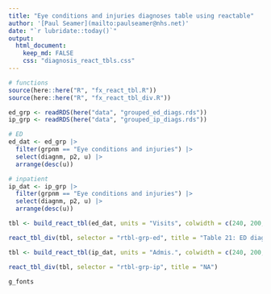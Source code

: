 ```yaml
---
title: "Eye conditions and injuries diagnoses table using reactable"
author: '[Paul Seamer](mailto:paulseamer@nhs.net)'
date: "`r lubridate::today()`"
output:
  html_document:
    keep_md: FALSE
    css: "diagnosis_react_tbls.css"
---
```


```r
# functions
source(here::here("R", "fx_react_tbl.R"))
source(here::here("R", "fx_react_tbl_div.R"))
```

```r
ed_grp <- readRDS(here("data", "grouped_ed_diags.rds"))
ip_grp <- readRDS(here("data", "grouped_ip_diags.rds"))

# ED
ed_dat <- ed_grp |>
  filter(grpnm == "Eye conditions and injuries") |> 
  select(diagnm, p2, u) |>
  arrange(desc(u))

# inpatient
ip_dat <- ip_grp |>
  filter(grpnm == "Eye conditions and injuries") |> 
  select(diagnm, p2, u) |>
  arrange(desc(u))
```

```r
tbl <- build_react_tbl(ed_dat, units = "Visits", colwidth = c(240, 200, 200))

react_tbl_div(tbl, selector = "rtbl-grp-ed", title = "Table 21: ED diagnoses for eye conditions and injuries")
```

```r
tbl <- build_react_tbl(ip_dat, units = "Admis.", colwidth = c(240, 200, 200))

react_tbl_div(tbl, selector = "rtbl-grp-ip", title = "NA")
```

```r
g_fonts
```
